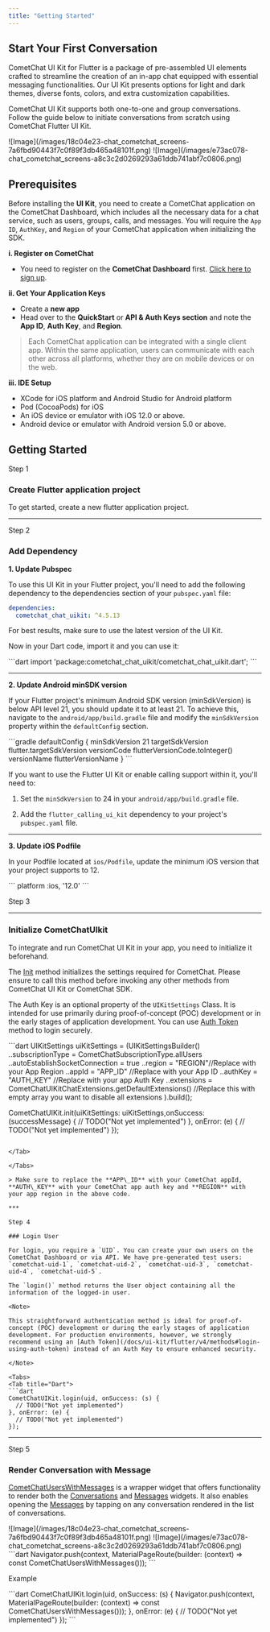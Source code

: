 ```yaml
---
title: "Getting Started"
---
```


## Start Your First Conversation

CometChat UI Kit for Flutter is a package of pre-assembled UI elements crafted to streamline the creation of an in-app chat equipped with essential messaging functionalities. Our UI Kit presents options for light and dark themes, diverse fonts, colors, and extra customization capabilities.

CometChat UI Kit supports both one-to-one and group conversations. Follow the guide below to initiate conversations from scratch using CometChat Flutter UI Kit.

<Tabs>
<Tab title="Android">
![Image](/images/18c04e23-chat_cometchat_screens-7a6fbd90443f7c0f89f3db465a48101f.png)

</Tab>

<Tab title="iOS">
![Image](/images/e73ac078-chat_cometchat_screens-a8c3c2d0269293a61ddb741abf7c0806.png)

</Tab>

</Tabs>

## Prerequisites

Before installing the **UI Kit**, you need to create a CometChat application on the CometChat Dashboard, which includes all the necessary data for a chat service, such as users, groups, calls, and messages. You will require the `App ID`, `AuthKey`, and `Region` of your CometChat application when initializing the SDK.

**i. Register on CometChat**

* You need to register on the **CometChat Dashboard** first. [Click here to sign up](https://app.cometchat.com/login).

**ii. Get Your Application Keys**

* Create a **new app**
* Head over to the **QuickStart** or **API & Auth Keys section** and note the **App ID**, **Auth Key**, and **Region**.

> Each CometChat application can be integrated with a single client app. Within the same application, users can communicate with each other across all platforms, whether they are on mobile devices or on the web.

**iii. IDE Setup**

* XCode for iOS platform and Android Studio for Android platform
* Pod (CocoaPods) for iOS
* An iOS device or emulator with iOS 12.0 or above.
* Android device or emulator with Android version 5.0 or above.

## Getting Started

Step 1

### Create Flutter application project

To get started, create a new flutter application project.

***

Step 2

### Add Dependency

**1. Update Pubspec**

To use this UI Kit in your Flutter project, you'll need to add the following dependency to the dependencies section of your `pubspec.yaml` file:

<Tabs>
<Tab title="Dart">

```yaml pubspec.yaml
dependencies:
  cometchat_chat_uikit: ^4.5.13
```

</Tab>

</Tabs>

<Tip>

For best results, make sure to use the latest version of the UI Kit.

</Tip>

Now in your Dart code, import it and you can use it:

<Tabs>
<Tab title="Dart">
```dart
import 'package:cometchat_chat_uikit/cometchat_chat_uikit.dart';
```

</Tab>

</Tabs>

***

**2. Update Android minSDK version**

If your Flutter project's minimum Android SDK version (minSdkVersion) is below API level 21, you should update it to at least 21. To achieve this, navigate to the `android/app/build.gradle` file and modify the `minSdkVersion` property within the `defaultConfig` section.

<Tabs>
<Tab title="Groovy">
```gradle
defaultConfig {
    minSdkVersion 21
    targetSdkVersion flutter.targetSdkVersion
    versionCode flutterVersionCode.toInteger()
    versionName flutterVersionName
}
```

</Tab>

</Tabs>

<Note>

If you want to use the Flutter UI Kit or enable calling support within it, you'll need to:

1. Set the `minSdkVersion` to 24 in your `android/app/build.gradle` file.

2. Add the `flutter_calling_ui_kit` dependency to your project's `pubspec.yaml` file.

</Note>

***

**3. Update iOS Podfile**

In your Podfile located at `ios/Podfile`, update the minimum iOS version that your project supports to 12.

<Tabs>
<Tab title="DSL">
```
platform :ios, '12.0'
```

</Tab>

</Tabs>

Step 3

***

### Initialize CometChatUIkit

To integrate and run CometChat UI Kit in your app, you need to initialize it beforehand.

The [Init](/docs/ui-kit/flutter/v4/methods#init) method initializes the settings required for CometChat. Please ensure to call this method before invoking any other methods from CometChat UI Kit or CometChat SDK.

<Note>

The Auth Key is an optional property of the `UIKitSettings` Class. It is intended for use primarily during proof-of-concept (POC) development or in the early stages of application development. You can use [Auth Token](/docs/ui-kit/flutter/v4/methods#login-using-auth-token) method to login securely.

</Note>

<Tabs>
<Tab title="Dart">
```dart
UIKitSettings uiKitSettings = (UIKitSettingsBuilder()
  ..subscriptionType = CometChatSubscriptionType.allUsers
  ..autoEstablishSocketConnection = true
  ..region = "REGION"//Replace with your App Region
  ..appId = "APP_ID" //Replace with your App ID
  ..authKey = "AUTH_KEY" //Replace with your app Auth Key
  ..extensions = CometChatUIKitChatExtensions.getDefaultExtensions() //Replace this with empty array you want to disable all extensions
).build();

CometChatUIKit.init(uiKitSettings: uiKitSettings,onSuccess: (successMessage) {
  // TODO("Not yet implemented")
}, onError: (e) {
  // TODO("Not yet implemented")
});
```

</Tab>

</Tabs>

> Make sure to replace the **APP\_ID** with your CometChat appId, **AUTH\_KEY** with your CometChat app auth key and **REGION** with your app region in the above code.

***

Step 4

### Login User

For login, you require a `UID`. You can create your own users on the CometChat Dashboard or via API. We have pre-generated test users: `cometchat-uid-1`, `cometchat-uid-2`, `cometchat-uid-3`, `cometchat-uid-4`, `cometchat-uid-5`.

The `login()` method returns the User object containing all the information of the logged-in user.

<Note>

This straightforward authentication method is ideal for proof-of-concept (POC) development or during the early stages of application development. For production environments, however, we strongly recommend using an [Auth Token](/docs/ui-kit/flutter/v4/methods#login-using-auth-token) instead of an Auth Key to ensure enhanced security.

</Note>

<Tabs>
<Tab title="Dart">
```dart
CometChatUIKit.login(uid, onSuccess: (s) {
  // TODO("Not yet implemented")
}, onError: (e) {
  // TODO("Not yet implemented")
});
```

</Tab>

</Tabs>

***

Step 5

### Render Conversation with Message

[CometChatUsersWithMessages](/docs/ui-kit/flutter/v4/conversations-with-messages) is a wrapper widget that offers functionality to render both the [Conversations](/docs/ui-kit/flutter/v4/conversations) and [Messages](/docs/ui-kit/flutter/v4/messages) widgets. It also enables opening the [Messages](/docs/ui-kit/flutter/v4/messages) by tapping on any conversation rendered in the list of conversations.

<Tabs>
<Tab title="Android">
![Image](/images/18c04e23-chat_cometchat_screens-7a6fbd90443f7c0f89f3db465a48101f.png)

</Tab>

<Tab title="iOS">
![Image](/images/e73ac078-chat_cometchat_screens-a8c3c2d0269293a61ddb741abf7c0806.png)

</Tab>

</Tabs>

<Tabs>
<Tab title="Dart">
```dart
Navigator.push(context, MaterialPageRoute(builder: (context) => const CometChatUsersWithMessages()));
```

</Tab>

</Tabs>

Example

<Tabs>
<Tab title="Dart">
```dart
CometChatUIKit.login(uid, onSuccess: (s) {
  Navigator.push(context, MaterialPageRoute(builder: (context) => const CometChatUsersWithMessages()));
}, onError: (e) {
  // TODO("Not yet implemented")
});
```

</Tab>

</Tabs>
